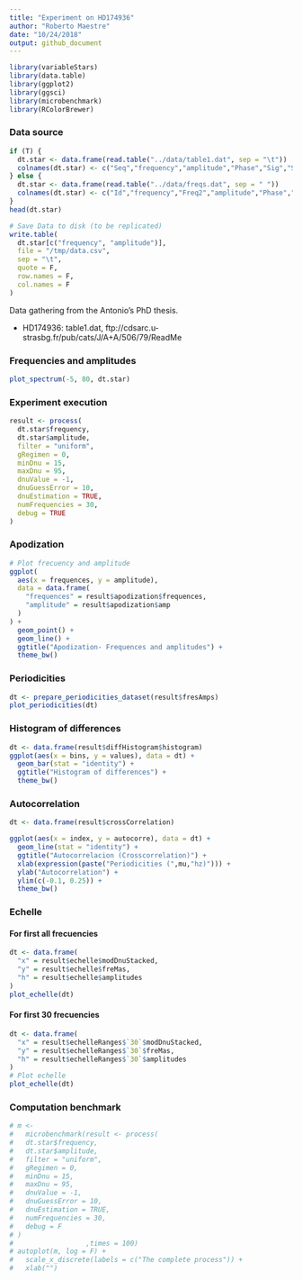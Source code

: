 ```yaml
---
title: "Experiment on HD174936"
author: "Roberto Maestre"
date: "10/24/2018"
output: github_document
---
```


```r
library(variableStars)
library(data.table)
library(ggplot2)
library(ggsci)
library(microbenchmark)
library(RColorBrewer)
```


### Data source

```r
if (T) {
  dt.star <- data.frame(read.table("../data/table1.dat", sep = "\t"))
  colnames(dt.star) <- c("Seq","frequency","amplitude","Phase","Sig","S/N","rms","e_Freq","e_Amp","e_Phase")
} else {
  dt.star <- data.frame(read.table("../data/freqs.dat", sep = " "))
  colnames(dt.star) <- c("Id","frequency","Freq2","amplitude","Phase","Sig", "S/N","rms", "e_Freq1","e_Amp","e_Phase")
}
head(dt.star)

# Save Data to disk (to be replicated)
write.table(
  dt.star[c("frequency", "amplitude")],
  file = "/tmp/data.csv",
  sep = "\t",
  quote = F,
  row.names = F,
  col.names = F
)
```

Data gathering from the Antonio's PhD thesis.

- HD174936: table1.dat, ftp://cdsarc.u-strasbg.fr/pub/cats/J/A+A/506/79/ReadMe

### Frequencies and amplitudes

```r
plot_spectrum(-5, 80, dt.star)
```

### Experiment execution

```r
result <- process(
  dt.star$frequency,
  dt.star$amplitude,
  filter = "uniform",
  gRegimen = 0,
  minDnu = 15,
  maxDnu = 95,
  dnuValue = -1,
  dnuGuessError = 10,
  dnuEstimation = TRUE,
  numFrequencies = 30,
  debug = TRUE
)
```

### Apodization

```r
# Plot frecuency and amplitude
ggplot(
  aes(x = frequences, y = amplitude),
  data = data.frame(
    "frequences" = result$apodization$frequences,
    "amplitude" = result$apodization$amp
  )
) +
  geom_point() +
  geom_line() +
  ggtitle("Apodization- Frequences and amplitudes") +
  theme_bw()
```

### Periodicities

```r
dt <- prepare_periodicities_dataset(result$fresAmps)
plot_periodicities(dt)
```

### Histogram of differences

```r
dt <- data.frame(result$diffHistogram$histogram)
ggplot(aes(x = bins, y = values), data = dt) +
  geom_bar(stat = "identity") +
  ggtitle("Histogram of differences") +
  theme_bw()
```

### Autocorrelation

```r
dt <- data.frame(result$crossCorrelation)

ggplot(aes(x = index, y = autocorre), data = dt) +
  geom_line(stat = "identity") +
  ggtitle("Autocorrelacion (Crosscorrelation)") +
  xlab(expression(paste("Periodicities (",mu,"hz)"))) +
  ylab("Autocorrelation") +
  ylim(c(-0.1, 0.25)) +
  theme_bw()
```

### Echelle

#### For first all frecuencies


```r
dt <- data.frame(
  "x" = result$echelle$modDnuStacked,
  "y" = result$echelle$freMas,
  "h" = result$echelle$amplitudes
)
plot_echelle(dt)
```

#### For first 30 frecuencies

```r
dt <- data.frame(
  "x" = result$echelleRanges$`30`$modDnuStacked,
  "y" = result$echelleRanges$`30`$freMas,
  "h" = result$echelleRanges$`30`$amplitudes
)
# Plot echelle
plot_echelle(dt)
```


### Computation benchmark

```r
# m <-
#   microbenchmark(result <- process(
#   dt.star$frequency,
#   dt.star$amplitude,
#   filter = "uniform",
#   gRegimen = 0,
#   minDnu = 15,
#   maxDnu = 95,
#   dnuValue = -1,
#   dnuGuessError = 10,
#   dnuEstimation = TRUE,
#   numFrequencies = 30,
#   debug = F
# )
#                  ,times = 100)
# autoplot(m, log = F) +
#   scale_x_discrete(labels = c("The complete process")) +
#   xlab("")
```


